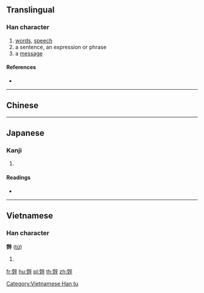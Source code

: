 {{character info/new}}
==Translingual==

===Han character===
{{Han char|rn=160|rad=辛|as=08|sn=15|four=|canj=BEYTJ}}

# [[words]], [[speech]]
# a sentence, an expression or phrase
# a [[message]]

====References====
* {{Han ref|kx=1251.150|dkj=38649|dj=1731.060|hdz=64040.080|uh=8FA4|ud=36772}}

----

==Chinese==
{{zh-see|辭|v}}

----

==Japanese==

===Kanji===
{{ja-kanji|grade=|rs=辛08}}

# {{defn|lang=ja|sort=辛08}}

====Readings====
* {{ja-readings|on=[[じ]] (ji)|kun=[[やめる]] (yameru)|nanori=}}

----

==Vietnamese==

===Han character===
'''辤''' ([[từ]])

# {{defn|lang=vi}}

[[Category:Vietnamese Han tu]]

[[fr:辤]]
[[hu:辤]]
[[pl:辤]]
[[th:辤]]
[[zh:辤]]